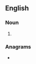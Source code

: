 {{also|anesthésias}}
==English==

===Noun===
{{head|en|noun plural form}}

# {{plural of|anesthesia|lang=en}}

===Anagrams===
* {{anagrams|en|anæsthesis|sea shanties}}